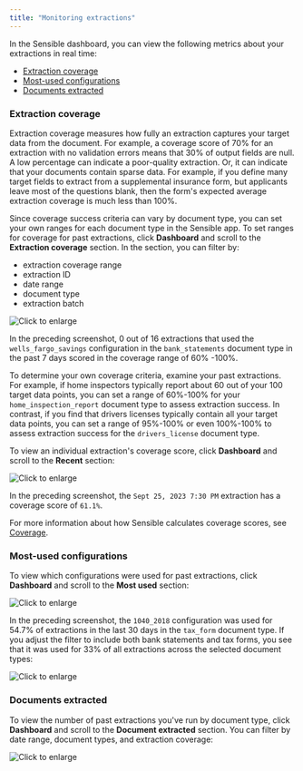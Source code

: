 ```yaml
---
title: "Monitoring extractions"
---
```


In the Sensible dashboard, you can view the following metrics about your extractions in real time:

* [Extraction coverage](https://sensible-87.mintlify.app/best-practices/monitoring-extractions#extraction-coverage)
* [Most-used configurations](https://sensible-87.mintlify.app/best-practices/monitoring-extractions#most-used-configurations)
* [Documents extracted](https://sensible-87.mintlify.app/best-practices/monitoring-extractions#documents-extracted)

### Extraction coverage

Extraction coverage measures how fully an extraction captures your target data from the document. For example, a coverage score of 70% for an extraction with no validation errors means that 30% of output fields are null. A low percentage can indicate a poor-quality extraction. Or, it can indicate that your documents contain sparse data. For example, if you define many target fields to extract from a supplemental insurance form, but applicants leave most of the questions blank, then the form's expected average extraction coverage is much less than 100%.

Since coverage success criteria can vary by document type, you can set your own ranges for each document type in the Sensible app. To set ranges for coverage for past extractions, click **Dashboard** and scroll to the **Extraction coverage** section. In the section, you can filter by:

* extraction coverage range
* extraction ID
* date range
* document type
* extraction batch

![Click to enlarge](/images/dashboard_coverage.png)

In the preceding screenshot, 0 out of 16 extractions that used the `wells_fargo_savings` configuration in the `bank_statements` document type in the past 7 days scored in the coverage range of 60% -100%.

To determine your own coverage criteria, examine your past extractions. For example, if home inspectors typically report about 60 out of your 100 target data points, you can set a range of 60%-100% for your `home_inspection_report` document type to assess extraction success. In contrast, if you find that drivers licenses typically contain all your target data points, you can set a range of 95%-100% or even 100%-100% to assess extraction success for the `drivers_license` document type.

To view an individual extraction's coverage score, click **Dashboard** and scroll to the **Recent** section:

![Click to enlarge](/images/dashboard_coverage_1.png)

In the preceding screenshot, the `Sept 25, 2023 7:30 PM` extraction has a coverage score of `61.1%`.

 For more information about how Sensible calculates coverage scores, see [Coverage](https://sensible-87.mintlify.app/senseml-reference/concepts/extraction-coverage).

### Most-used configurations

To view which configurations were used for past extractions, click **Dashboard** and scroll to the **Most used** section:

![Click to enlarge](/images/dashboard_used_1.png)

In the preceding screenshot, the `1040_2018` configuration was used for 54.7% of extractions in the last 30 days in the `tax_form` document type. If you adjust the filter to include both bank statements and tax forms, you see that it was used for 33% of all extractions across the selected document types:

![Click to enlarge](/images/dashboard_used_2.png)

### Documents extracted

To view the number of past extractions you've run by document type, click **Dashboard** and scroll to the **Document extracted** section. You can filter by date range, document types, and extraction coverage:

![Click to enlarge](/images/dashboard_count.png)